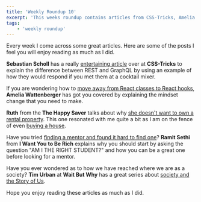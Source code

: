 ```yaml
---
title: 'Weekly Roundup 10'
excerpt: 'This weeks roundup contains articles from CSS-Tricks, Amelia Wattenberger, The Happy Saver, I Want you to be Rich and Wait but Why'
tags:
    - 'weekly roundup'
---
```


Every week I come across some great articles. Here are some of the posts I feel you will enjoy reading as much as I did.

**Sebastian Scholl** has a really [entertaining article](https://css-tricks.com/meeting-graphql-at-a-cocktail-mixer/) over at **CSS-Tricks** to explain the difference between REST and GraphQL by using an example of how they would respond if you met them at a cocktail mixer.

If you are wondering how to [move away from React classes to React hooks](https://wattenberger.com/blog/react-hooks), **Amelia Wattenberger** has got you covered by explaining the mindset change that you need to make.

**Ruth** from the **The Happy Saver** talks about why [she doesn't want to own a rental property](https://www.thehappysaver.com/blog/no-i-dont-want-a-rental-property-thank-you). This one resonated with me quite a bit as I am on the fence of even [buying a house](/blog/rent-buy-house).

Have you tried [finding a mentor and found it hard to find one](https://www.iwillteachyoutoberich.com/blog/hard-to-find-mentor-coach/)? **Ramit Sethi** from **I Want You to Be Rich** explains why you should start by asking the question "AM I THE RIGHT STUDENT?" and how you can be a great one before looking for a mentor.

Have you ever wondered as to how we have reached where we are as a society? **Tim Urban** at **Wait But Why** has a great series about [society and the Story of Us](https://waitbutwhy.com/2019/08/story-of-us.html).

Hope you enjoy reading these articles as much as I did.
